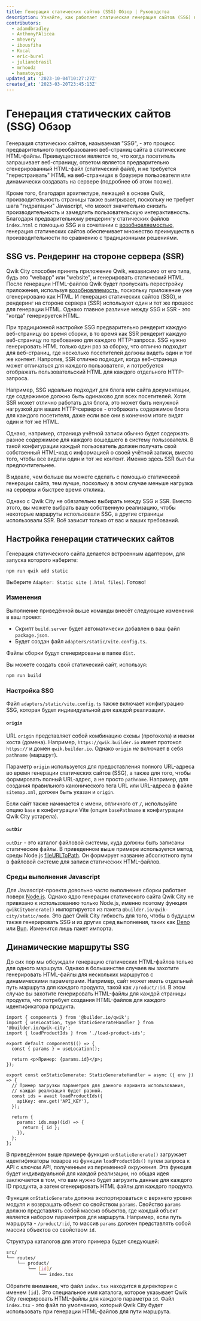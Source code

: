 ```yaml
---
title: Генерация статических сайтов (SSG) Обзор | Руководства
description: Узнайте, как работает статическая генерация сайтов (SSG) в Qwik City.
contributors:
  - adamdbradley
  - AnthonyPAlicea
  - mhevery
  - ibousfiha
  - Kocal
  - eric-burel
  - julianobrasil
  - mrhoodz
  - hamatoyogi
updated_at: '2023-10-04T10:27:27Z'
created_at: '2023-03-20T23:45:13Z'
---
```


# Генерация статических сайтов (SSG) Обзор

Генерация статических сайтов, называемая "SSG", - это процесс предварительного преобразования веб-страниц сайта в статические HTML-файлы. Преимуществом является то, что когда посетитель запрашивает веб-страницу, ответом является предварительно сгенерированный HTML-файл (статический файл), и не требуется "перестраивать" HTML на веб-страницах в браузере пользователя или динамически создавать на сервере (подробнее об этом позже).

Кроме того, благодаря архитектуре, лежащей в основе Qwik, производительность страницы также выигрывает, поскольку не требует шага "гидратации" Javascript, что может значительно снизить производительность и замедлить пользовательскую интерактивность. Благодаря предварительному рендерингу статических файлов `index.html` с помощью SSG и в сочетании с [возобновляемостью](../../../(qwik)/concepts/resumable/index.mdx), генерация статических сайтов обеспечивает множество преимуществ в производительности по сравнению с традиционными решениями.

## SSG vs. Рендеринг на стороне сервера (SSR)

Qwik City способен принять приложение Qwik, независимо от его типа, будь это "webapp" или "website", и генерировать статический HTML. После генерации HTML-файлов Qwik будет пропускать перестройку приложения, используя [возобновляемость](../../../(qwik)/concepts/resumable/index.mdx), поскольку приложение уже сгенерировано как HTML. И генерация статических сайтов (SSG), и рендеринг на стороне сервера (SSR) используют один и тот же процесс для генерации HTML. Однако главное различие между SSG и SSR - это "когда" генерируется HTML.

При традиционной настройке SSG предварительно рендерит каждую веб-страницу во время сборки, в то время как SSR рендерит каждую веб-страницу по требованию для каждого HTTP-запроса. SSG нужно генерировать HTML только один раз за сборку, что отлично подходит для веб-страниц, где несколько посетителей должны видеть один и тот же контент. Напротив, SSR отлично подходит, когда веб-страница может отличаться для каждого пользователя, и потребуется отображать пользовательский HTML для каждого отдельного HTTP-запроса.

Например, SSG идеально подходит для блога или сайта документации, где содержимое должно быть одинаково для всех посетителей. Хотя SSR может отлично работать для блога, это может быть ненужной нагрузкой для ваших HTTP-серверов - отображать содержимое блога для каждого посетителя, даже если все они в конечном итоге видят один и тот же HTML.

Однако, например, страница учётной записи обычно будет содержать разное содержимое для каждого вошедшего в систему пользователя. В такой конфигурации каждый пользователь должен получать свой собственный HTML-код с информацией о своей учётной записи, вместо того, чтобы все видели один и тот же контент. Именно здесь SSR был бы предпочтительнее.

В идеале, чем больше вы можете сделать с помощью статической генерации сайта, тем лучше, поскольку в этом случае меньше нагрузка на серверы и быстрее время отклика.

Однако с Qwik City не обязательно выбирать между SSG и SSR. Вместо этого, вы можете выбрать вашу собственную реализацию, чтобы некоторые маршруты использовали SSG, а другие страницы использовали SSR. Всё зависит только от вас и ваших требований.

## Настройка генерации статических сайтов

Генерация статического сайта делается встроенным адаптером, для запуска которого наберите:

```shell
npm run qwik add static
```

Выберите `Adapter: Static site (.html files)`. Готово!

### Изменения

Выполнение приведённой выше команды внесёт следующие изменения в ваш проект:

- Скрипт `build.server` будет автоматически добавлен в ваш файл `package.json`.
- Будет создан файл `adapters/static/vite.config.ts`.

Файлы сборки будут сгенерированы в папке `dist`.

Вы можете создать свой статический сайт, используя:

```shell
npm run build
```

### Настройка SSG

Файл `adapters/static/vite.config.ts` также включает конфигурацию SSG, которая будет индивидуальной для каждой реализации.

#### `origin`

URL `origin` представляет собой комбинацию схемы (протокола) и имени хоста (домена). Например, `https://qwik.builder.io` имеет протокол `https://` и домен `qwik.builder.io`. Однако `origin` _не_ включает в себя `pathname` (маршрут).

Параметр `origin` используется для предоставления полного URL-адреса во время генерации статических сайтов (SSG), а также для того, чтобы формировать полный URL-адрес, а не просто `pathname`. Например, для создания правильного канонического тега URL или URL-адреса в файле `sitemap.xml`, должен быть указан и `origin`.

Если сайт также начинается с имени, отличного от `/`, используйте опцию `base` в конфигурации Vite (опция `basePathname` в конфигурации Qwik City устарела).

#### `outDir`

`outDir` - это каталог файловой системы, куда должны быть записаны статические файлы. В приведенном выше примере используется метод среды Node.js [fileURLToPath](https://nodejs.org/api/url.html#urlfileurltopathurl). Он формирует название абсолютного пути в файловой системе для записи статических HTML-файлов.

### Среды выполнения Javascript

Для Javascript-проекта довольно часто выполнение сборки работает поверх [Node.js](https://nodejs.org/en/docs/). Однако ядро генерации статического сайта Qwik City не привязано к использованию только Node.js, именно поэтому функция `qwikCityGenerate()` импортируется из пакета `@builder.io/qwik-city/static/node`. Это дает Qwik City гибкость для того, чтобы в будущем также генерировать SSG и из других сред выполнения, таких как [Deno](https://deno.land/) или [Bun](https://bun.sh/). Изменится лишь пакет импорта.

## Динамические маршруты SSG

До сих пор мы обсуждали генерацию статических HTML-файлов только для одного маршрута. Однако в большинстве случаев вы захотите генерировать HTML-файлы для нескольких маршрутов с динамическими параметрами. Например, сайт может иметь отдельный путь маршрута для каждого продукта, такой как `/product/:id`. В этом случае вы захотите генерировать HTML-файлы для каждой страницы продукта, что потребует создания HTML-файлов для каждого идентификатора продукта.

```tsx
import { component$ } from '@builder.io/qwik';
import { useLocation, type StaticGenerateHandler } from '@builder.io/qwik-city';
import { loadProductIds } from './load-product-ids';

export default component$(() => {
  const { params } = useLocation();

  return <p>Пример: {params.id}</p>;
});

export const onStaticGenerate: StaticGenerateHandler = async ({ env }) => {
  // Пример загрузки параметров для данного варианта использования,
  // каждая реализация будет разной.
  const ids = await loadProductIds({
    apiKey: env.get('API_KEY'),
  });

  return {
    params: ids.map((id) => {
      return { id };
    }),
  };
};
```

В приведённом выше примере функция `onStaticGenerate()` загружает идентификаторы товаров из функции `loadProductIds()` путем запроса к API с ключом API, полученным из переменной окружения. Эта функция будет индивидуальной для каждой реализации, но общая идея заключается в том, что вам нужно будет загрузить данные для каждого ID продукта, а затем сгенерировать HTML файлы для каждого продукта.

Функция `onStaticGenerate` должна экспортироваться с верхнего уровня модуля и возвращать объект со свойством `params`. Свойство `params` должно представлять собой массив объектов, где каждый объект является набором параметров для маршрута. Например, если путь маршрута - `/product/:id`, то массив `params` должен представлять собой массив объектов со свойством `id`.

Структура каталогов для этого примера будет следующей:

```bash
src/
└── routes/
    └── product/
        └── [id]/
            └── index.tsx
```

Обратите внимание, что файл `index.tsx` находится в директории с именем `[id]`. Это специальное имя каталога, которое указывает Qwik City генерировать HTML-файлы для каждого параметра `id`. Файл `index.tsx` - это файл по умолчанию, который Qwik City будет использовать при генерации HTML-файлов для пути маршрута.
